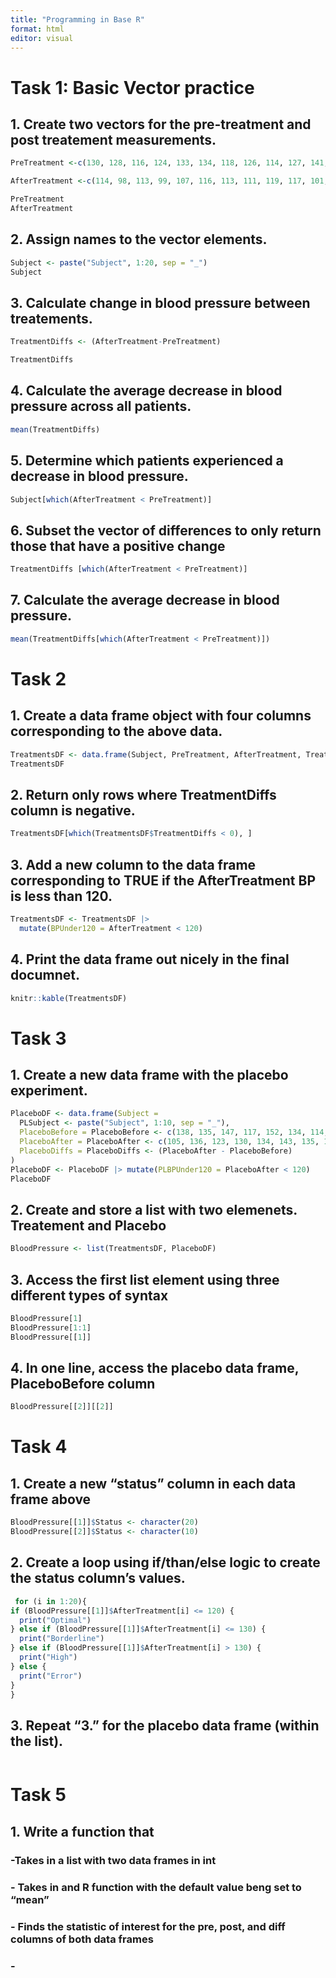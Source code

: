 ```yaml
---
title: "Programming in Base R"
format: html
editor: visual
---
```


# Task 1: Basic Vector practice

## 1. Create two vectors for the pre-treatment and post treatement measurements.

```r
PreTreatment <-c(130, 128, 116, 124, 133, 134, 118, 126, 114, 127, 141, 138, 128, 140, 137, 131, 120, 128, 139, 135)

AfterTreatment <-c(114, 98, 113, 99, 107, 116, 113, 111, 119, 117, 101, 119, 130, 122, 106, 106, 124, 102, 117, 113)

PreTreatment
AfterTreatment

```

## 2. Assign names to the vector elements.

```r
Subject <- paste("Subject", 1:20, sep = "_")
Subject

```

## 3. Calculate change in blood pressure between treatements.

```r
TreatmentDiffs <- (AfterTreatment-PreTreatment) 

TreatmentDiffs
```

## 4. Calculate the average decrease in blood pressure across all patients.

```r
mean(TreatmentDiffs)
```

## 5. Determine which patients experienced a decrease in blood pressure.

```r
Subject[which(AfterTreatment < PreTreatment)]
```

## 6. Subset the vector of differences to only return those that have a positive change

```r
TreatmentDiffs [which(AfterTreatment < PreTreatment)]
```

## 7. Calculate the average decrease in blood pressure.

```r
mean(TreatmentDiffs[which(AfterTreatment < PreTreatment)])
```

# Task 2

## 1. Create a data frame object with four columns corresponding to the above data.

```r
TreatmentsDF <- data.frame(Subject, PreTreatment, AfterTreatment, TreatmentDiffs)
TreatmentsDF
```

## 2. Return only rows where TreatmentDiffs column is negative.

```r
TreatmentsDF[which(TreatmentsDF$TreatmentDiffs < 0), ]
```

## 3. Add a new column to the data frame corresponding to TRUE if the AfterTreatment BP is less than 120.

```r
TreatmentsDF <- TreatmentsDF |>
  mutate(BPUnder120 = AfterTreatment < 120)
```

## 4. Print the data frame out nicely in the final documnet.

```r
knitr::kable(TreatmentsDF)
```

# Task 3

## 1. Create a new data frame with the placebo experiment.

```r
PlaceboDF <- data.frame(Subject = 
  PLSubject <- paste("Subject", 1:10, sep = "_"), 
  PlaceboBefore = PlaceboBefore <- c(138, 135, 147, 117, 152, 134, 114, 121, 131, 130), 
  PlaceboAfter = PlaceboAfter <- c(105, 136, 123, 130, 134, 143, 135, 139, 120, 124), 
  PlaceboDiffs = PlaceboDiffs <- (PlaceboAfter - PlaceboBefore) 
)
PlaceboDF <- PlaceboDF |> mutate(PLBPUnder120 = PlaceboAfter < 120)
PlaceboDF

```

## 2. Create and store a list with two elemenets. Treatement and Placebo

```r
BloodPressure <- list(TreatmentsDF, PlaceboDF)
```

## 3. Access the first list element using three different types of syntax

```r
BloodPressure[1]
BloodPressure[1:1]
BloodPressure[[1]]
```

## 4. In one line, access the placebo data frame, PlaceboBefore column

```r
BloodPressure[[2]][[2]]
```

# Task 4

## 1. Create a new "status" column in each data frame above

```r
BloodPressure[[1]]$Status <- character(20) 
BloodPressure[[2]]$Status <- character(10) 
```

## 2. Create a loop using if/than/else logic to create the status column's values.

```r
 for (i in 1:20){
if (BloodPressure[[1]]$AfterTreatment[i] <= 120) {
  print("Optimal")
} else if (BloodPressure[[1]]$AfterTreatment[i] <= 130) {
  print("Borderline")
} else if (BloodPressure[[1]]$AfterTreatment[i] > 130) {
  print("High")
} else {
  print("Error")
}
}
```

## 3. Repeat "3." for the placebo data frame (within the list).

```r

```

# Task 5
## 1. Write a function that
### -Takes in a list with two data frames in int
### - Takes in and R function with the default value beng set to "mean"
### - Finds the statistic of interest for the pre, post, and diff columns of both data frames
### - 